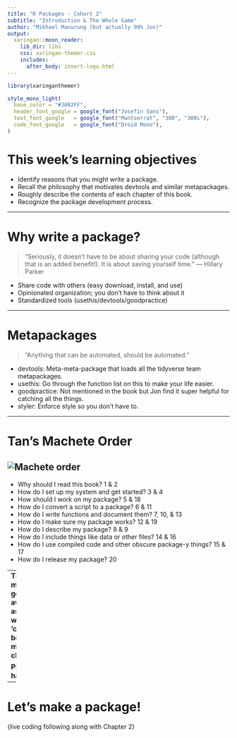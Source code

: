 ```yaml
---
title: "R Packages - Cohort 2"
subtitle: "Introduction & The Whole Game"
author: "Mikhael Manurung (but actually 99% Jon)"
output:
  xaringan::moon_reader:
    lib_dir: libs
    css: xaringan-themer.css
    includes:
      after_body: insert-logo.html
---
```


```r
library(xaringanthemer)
```

```r
style_mono_light(
  base_color = "#3092FF",
  header_font_google = google_font("Josefin Sans"),
  text_font_google   = google_font("Montserrat", "300", "300i"),
  code_font_google   = google_font("Droid Mono"),
)
```

# This week's learning objectives

- Identify reasons that you might write a package.
- Recall the philosophy that motivates devtools and similar metapackages.
- Roughly describe the contents of each chapter of this book.
- Recognize the package development process.

---

# Why write a package?

> "Seriously, it doesn’t have to be about sharing your code (although that is an added benefit!). It is about saving yourself time."
> — Hillary Parker

- Share code with others (easy download, install, and use)
- Opinionated organization; you don't have to think about it
- Standardized tools (usethis/devtools/goodpractice)

---

# Metapackages

> "Anything that can be automated, should be automated."

- devtools: Meta-meta-package that loads all the tidyverse team metapackages.
- usethis: Go through the function list on this to make your life easier.
- goodpractice: Not mentioned in the book but Jon find it super helpful for catching all the things.
- styler: Enforce style so you don't have to.

---

# Tan's Machete Order

![Machete order](machete.jpg)
--

- Why should I read this book? 1 & 2
- How do I set up my system and get started? 3 & 4
- How should I work on my package? 5 & 18
- How do I convert a script to a package? 6 & 11
- How do I write functions and document them? 7, 10, & 13
- How do I make sure my package works? 12 & 19
- How do I describe my package? 8 & 9
- How do I include things like data or other files? 14 & 16
- How do I use compiled code and other obscure package-y things? 15 & 17
- How do I release my package? 20


--
**This may all go away as we work 'cuz the book may change!**

**PS: It hasn't**

---

# Let's make a package!

{live coding following along with Chapter 2}
